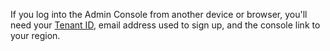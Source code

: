 If you log into the Admin Console from another device or browser, you'll need your [Tenant ID](/docs/find-tenant-id), email address used to sign up, and the console link to your region.
